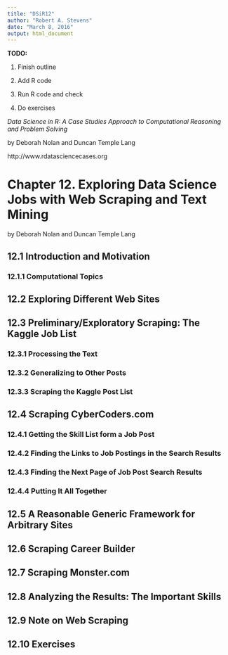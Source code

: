 ```yaml
---
title: "DSiR12"
author: "Robert A. Stevens"
date: "March 8, 2016"
output: html_document
---
```


**TODO:**

1. Finish outline

2. Add R code

3. Run R code and check

4. Do exercises

*Data Science in R: A Case Studies Approach to Computational Reasoning and Problem Solving*

by Deborah Nolan and Duncan Temple Lang

http://www.rdatasciencecases.org

# Chapter 12. Exploring Data Science Jobs with Web Scraping and Text Mining 

by Deborah Nolan and Duncan Temple Lang

## 12.1 Introduction and Motivation

### 12.1.1 Computational Topics

## 12.2 Exploring Different Web Sites

## 12.3 Preliminary/Exploratory Scraping: The Kaggle Job List

### 12.3.1 Processing the Text

### 12.3.2 Generalizing to Other Posts

### 12.3.3 Scraping the Kaggle Post List

## 12.4 Scraping CyberCoders.com

### 12.4.1 Getting the Skill List form a Job Post

### 12.4.2 Finding the Links to Job Postings in the Search Results

### 12.4.3 Finding the Next Page of Job Post Search Results

### 12.4.4 Putting It All Together

## 12.5 A Reasonable Generic Framework for Arbitrary Sites

## 12.6 Scraping Career Builder

## 12.7 Scraping Monster.com

## 12.8 Analyzing the Results: The Important Skills

## 12.9 Note on Web Scraping

## 12.10 Exercises
